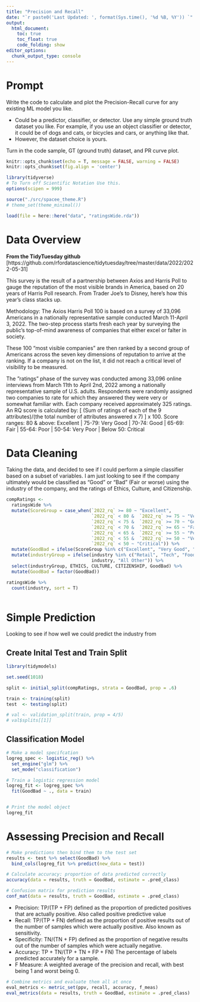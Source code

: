 ```yaml
---
title: "Precision and Recall"
date: "`r paste0('Last Updated: ', format(Sys.time(), '%d %B, %Y')) `"
output:
  html_document:
    toc: true
    toc_float: true
    code_folding: show
editor_options: 
  chunk_output_type: console
---
```


# Prompt

Write the code to calculate and plot the Precision-Recall curve for any existing ML model you like.   

* Could be a predictor, classifier, or detector. Use any simple ground truth dataset you like. For example, if you use an object classifier or detector, it could be of dogs and cats, or bicycles and cars, or anything like that.  
* However, the dataset choice is yours. 

Turn in the code sample, GT (ground truth) dataset, and PR curve plot. 



```r
knitr::opts_chunk$set(echo = T, message = FALSE, warning = FALSE)
knitr::opts_chunk$set(fig.align = 'center')

library(tidyverse)
# To Turn off Scientific Notation Use this.
options(scipen = 999)

source("./src/spacee_theme.R")
# theme_set(theme_minimal())

load(file = here::here("data", "ratingsWide.rda"))  

```


# Data Overview
__From the TidyTuesday github__ [https://github.com/rfordatascience/tidytuesday/tree/master/data/2022/2022-05-31]

This survey is the result of a partnership between Axios and Harris Poll to gauge the reputation of the most visible brands in America, based on 20 years of Harris Poll research. From Trader Joe's to Disney, here's how this year's class stacks up.

Methodology: The Axios Harris Poll 100 is based on a survey of 33,096 Americans in a nationally representative sample conducted March 11-April 3, 2022. The two-step process starts fresh each year by surveying the public’s top-of-mind awareness of companies that either excel or falter in society.

These 100 “most visible companies” are then ranked by a second group of Americans across the seven key dimensions of reputation to arrive at the ranking. If a company is not on the list, it did not reach a critical level of visibility to be measured.


The ”ratings” phase of the survey was conducted among 33,096 online interviews from March 11th to April 2nd, 2022 among a nationally representative sample of U.S. adults. Respondents were randomly assigned two companies to rate for which they answered they were very or somewhat familiar with. Each company received approximately 325 ratings. An RQ score is calculated by: [ (Sum of ratings of each of the 9 attributes)/(the total number of attributes answered x 7) ] x 100. Score ranges: 80 & above: Excellent | 75-79: Very Good | 70-74: Good | 65-69: Fair | 55-64: Poor | 50-54: Very Poor | Below 50: Critical


# Data Cleaning 

Taking the data, and decided to see if I could perform a simple classifier based on a subset of variables. I am just looking to see if the company ultimately would be classified as "Good" or "Bad" (Fair or worse) using the industry of the company, and the ratings of Ethics, Culture, and Citizenship. 

```r
compRatings <- 
  ratingsWide %>% 
  mutate(ScoreGroup = case_when(`2022_rq` >= 80 ~ "Excellent",
                                `2022_rq` < 80 &  `2022_rq` >= 75 ~ "Very Good",
                                `2022_rq` < 75 &  `2022_rq` >= 70 ~ "Good",
                                `2022_rq` < 70 &  `2022_rq` >= 65 ~ "Fair",
                                `2022_rq` < 65 &  `2022_rq` >= 55 ~ "Poor",
                                `2022_rq` < 55 &  `2022_rq` >= 50 ~ "Very Poor",
                                `2022_rq` < 50 ~ "Critical")) %>% 
  mutate(GoodBad = ifelse(ScoreGroup %in% c("Excellent", "Very Good", "Good"), "Good", "Bad")) %>% 
  mutate(industryGroup = ifelse(industry %in% c("Retail", "Tech", "Food & Beverage", "Financial Services", "Automotive"), 
                                industry, "All Other")) %>% 
  select(industryGroup, ETHICS, CULTURE, CITIZENSHIP, GoodBad) %>% 
  mutate(GoodBad = factor(GoodBad))
```


```r
ratingsWide %>% 
  count(industry, sort = T)
  
```


# Simple Prediction
Looking to see if how well we could predict the industry from 


## Create Inital Test and Train Split
```r
library(tidymodels)

set.seed(1018)

split <- initial_split(compRatings, strata = GoodBad, prop = .6)

train <- training(split)
test  <- testing(split)

# val <- validation_split(train, prop = 4/5)
# val$splits[[1]]
```

## Classification Model

```r
# Make a model specifcation
logreg_spec <- logistic_reg() %>% 
  set_engine("glm") %>% 
  set_mode("classification")

# Train a logistic regression model
logreg_fit <- logreg_spec %>% 
  fit(GoodBad ~ ., data = train)


# Print the model object
logreg_fit

```

# Assessing Precision and Recall

```r
# Make predictions then bind them to the test set
results <- test %>% select(GoodBad) %>% 
  bind_cols(logreg_fit %>% predict(new_data = test))


```

```r
# Calculate accuracy: proportion of data predicted correctly
accuracy(data = results, truth = GoodBad, estimate = .pred_class)
```

```r
# Confusion matrix for prediction results
conf_mat(data = results, truth = GoodBad, estimate = .pred_class)
```


* Precision: TP/(TP + FP) defined as the proportion of predicted positives that are actually positive. Also called positive predictive value  
* Recall: TP/(TP + FN) defined as the proportion of positive results out of the number of samples which were actually positive. Also known as sensitivity.  
* Specificity: TN/(TN + FP) defined as the proportion of negative results out of the number of samples which were actually negative.  
* Accuracy: TP + TN/(TP + TN + FP + FN) The percentage of labels predicted accurately for a sample.  
* F Measure: A weighted average of the precision and recall, with best being 1 and worst being 0.

```r
# Combine metrics and evaluate them all at once
eval_metrics <- metric_set(ppv, recall, accuracy, f_meas)
eval_metrics(data = results, truth = GoodBad, estimate = .pred_class)
```


